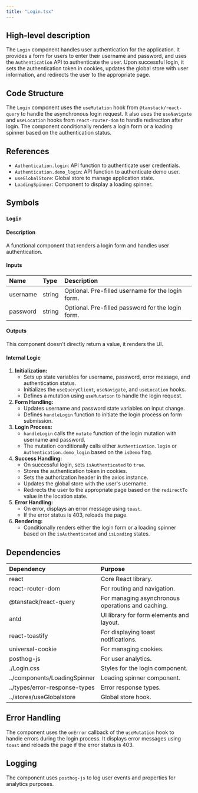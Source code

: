 ```yaml
---
title: "Login.tsx"
---
```


## High-level description
The `Login` component handles user authentication for the application. It provides a form for users to enter their username and password, and uses the `Authentication` API to authenticate the user. Upon successful login, it sets the authentication token in cookies, updates the global store with user information, and redirects the user to the appropriate page.

## Code Structure
The `Login` component uses the `useMutation` hook from `@tanstack/react-query` to handle the asynchronous login request. It also uses the `useNavigate` and `useLocation` hooks from `react-router-dom` to handle redirection after login. The component conditionally renders a login form or a loading spinner based on the authentication status.

## References
- `Authentication.login`: API function to authenticate user credentials.
- `Authentication.demo_login`: API function to authenticate demo user.
- `useGlobalStore`: Global store to manage application state.
- `LoadingSpinner`: Component to display a loading spinner.

## Symbols

### `Login`
#### Description
A functional component that renders a login form and handles user authentication.

#### Inputs
| Name | Type | Description |
|:-----|:-----|:------------|
| username | string | Optional. Pre-filled username for the login form. |
| password | string | Optional. Pre-filled password for the login form. |

#### Outputs
This component doesn't directly return a value, it renders the UI.

#### Internal Logic
1. **Initialization:**
   - Sets up state variables for username, password, error message, and authentication status.
   - Initializes the `useQueryClient`, `useNavigate`, and `useLocation` hooks.
   - Defines a mutation using `useMutation` to handle the login request.
2. **Form Handling:**
   - Updates username and password state variables on input change.
   - Defines `handleLogin` function to initiate the login process on form submission.
3. **Login Process:**
   - `handleLogin` calls the `mutate` function of the login mutation with username and password.
   - The mutation conditionally calls either `Authentication.login` or `Authentication.demo_login` based on the `isDemo` flag.
4. **Success Handling:**
   - On successful login, sets `isAuthenticated` to `true`.
   - Stores the authentication token in cookies.
   - Sets the authorization header in the axios instance.
   - Updates the global store with the user's username.
   - Redirects the user to the appropriate page based on the `redirectTo` value in the location state.
5. **Error Handling:**
   - On error, displays an error message using `toast`.
   - If the error status is 403, reloads the page.
6. **Rendering:**
   - Conditionally renders either the login form or a loading spinner based on the `isAuthenticated` and `isLoading` states.

## Dependencies
| Dependency | Purpose |
|:-----------|:--------|
| react | Core React library. |
| react-router-dom | For routing and navigation. |
| @tanstack/react-query | For managing asynchronous operations and caching. |
| antd | UI library for form elements and layout. |
| react-toastify | For displaying toast notifications. |
| universal-cookie | For managing cookies. |
| posthog-js | For user analytics. |
| ./Login.css | Styles for the login component. |
| ../components/LoadingSpinner | Loading spinner component. |
| ../types/error-response-types | Error response types. |
| ../stores/useGlobalstore | Global store hook. |

## Error Handling
The component uses the `onError` callback of the `useMutation` hook to handle errors during the login process. It displays error messages using `toast` and reloads the page if the error status is 403.

## Logging
The component uses `posthog-js` to log user events and properties for analytics purposes. 
